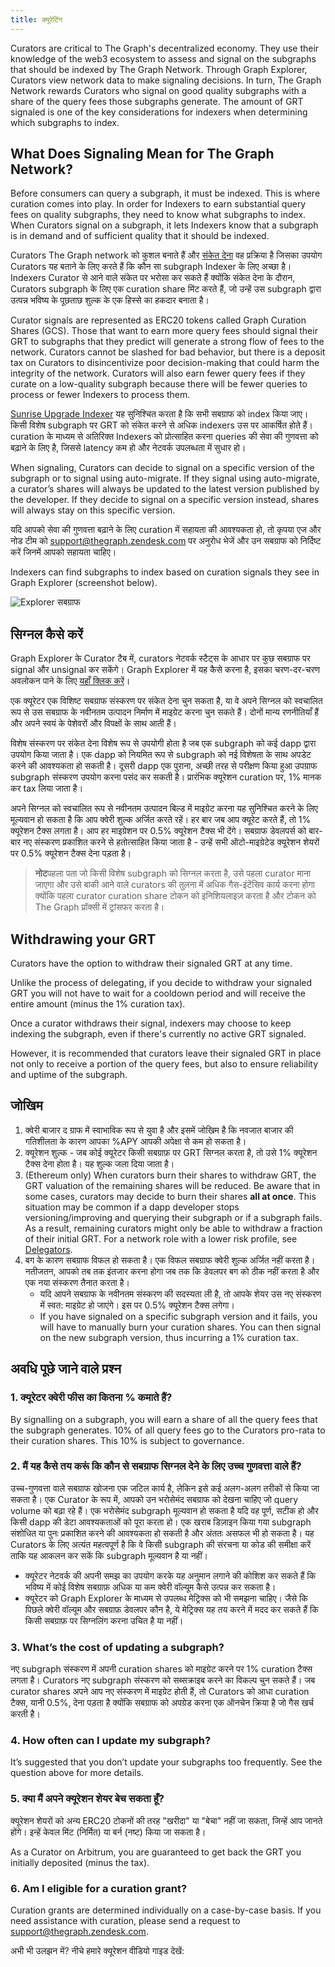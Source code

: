 ```yaml
---
title: क्यूरेटिंग
---
```


Curators are critical to The Graph's decentralized economy. They use their knowledge of the web3 ecosystem to assess and signal on the subgraphs that should be indexed by The Graph Network. Through Graph Explorer, Curators view network data to make signaling decisions. In turn, The Graph Network rewards Curators who signal on good quality subgraphs with a share of the query fees those subgraphs generate. The amount of GRT signaled is one of the key considerations for indexers when determining which subgraphs to index.

## What Does Signaling Mean for The Graph Network?

Before consumers can query a subgraph, it must be indexed. This is where curation comes into play. In order for Indexers to earn substantial query fees on quality subgraphs, they need to know what subgraphs to index. When Curators signal on a subgraph, it lets Indexers know that a subgraph is in demand and of sufficient quality that it should be indexed.

Curators The Graph network को कुशल बनाते हैं और [संकेत देना](#how-to-signal) वह प्रक्रिया है जिसका उपयोग Curators यह बताने के लिए करते हैं कि कौन सा subgraph Indexer के लिए अच्छा है। Indexers Curator से आने वाले संकेत पर भरोसा कर सकते हैं क्योंकि संकेत देना के दौरान, Curators subgraph के लिए एक curation share मिंट करते हैं, जो उन्हें उस subgraph द्वारा उत्पन्न भविष्य के पूछताछ शुल्क के एक हिस्से का हकदार बनाता है।

Curator signals are represented as ERC20 tokens called Graph Curation Shares (GCS). Those that want to earn more query fees should signal their GRT to subgraphs that they predict will generate a strong flow of fees to the network. Curators cannot be slashed for bad behavior, but there is a deposit tax on Curators to disincentivize poor decision-making that could harm the integrity of the network. Curators will also earn fewer query fees if they curate on a low-quality subgraph because there will be fewer queries to process or fewer Indexers to process them.

[Sunrise Upgrade Indexer](/archived/sunrise/#what-is-the-upgrade-indexer) यह सुनिश्चित करता है कि सभी सबग्राफ को index किया जाए। किसी विशेष subgraph पर GRT को संकेत करने से अधिक indexers उस पर आकर्षित होते हैं। curation के माध्यम से अतिरिक्त Indexers को प्रोत्साहित करना queries की सेवा की गुणवत्ता को बढ़ाने के लिए है, जिससे latency कम हो और नेटवर्क उपलब्धता में सुधार हो।

When signaling, Curators can decide to signal on a specific version of the subgraph or to signal using auto-migrate. If they signal using auto-migrate, a curator’s shares will always be updated to the latest version published by the developer. If they decide to signal on a specific version instead, shares will always stay on this specific version.

यदि आपको सेवा की गुणवत्ता बढ़ाने के लिए curation में सहायता की आवश्यकता हो, तो कृपया एज और नोड टीम को support@thegraph.zendesk.com पर अनुरोध भेजें और उन सबग्राफ को निर्दिष्ट करें जिनमें आपको सहायता चाहिए।

Indexers can find subgraphs to index based on curation signals they see in Graph Explorer (screenshot below).

![Explorer सबग्राफ](/img/explorer-subgraphs.png)

## सिग्नल कैसे करें

Graph Explorer के Curator टैब में, curators नेटवर्क स्टैट्स के आधार पर कुछ सबग्राफ पर signal और unsignal कर सकेंगे। Graph Explorer में यह कैसे करना है, इसका चरण-दर-चरण अवलोकन पाने के लिए [यहाँ क्लिक करें](/subgraphs/explorer/)।

एक क्यूरेटर एक विशिष्ट सबग्राफ संस्करण पर संकेत देना चुन सकता है, या वे अपने सिग्नल को स्वचालित रूप से उस सबग्राफ के नवीनतम उत्पादन निर्माण में माइग्रेट करना चुन सकते हैं। दोनों मान्य रणनीतियाँ हैं और अपने स्वयं के पेशेवरों और विपक्षों के साथ आती हैं।

विशेष संस्करण पर संकेत देना विशेष रूप से उपयोगी होता है जब एक subgraph को कई dapp द्वारा उपयोग किया जाता है। एक dapp को नियमित रूप से subgraph को नई विशेषता के साथ अपडेट करने की आवश्यकता हो सकती है। दूसरी dapp एक पुराना, अच्छी तरह से परीक्षण किया हुआ उपग्राफ subgraph संस्करण उपयोग करना पसंद कर सकती है। प्रारंभिक क्यूरेशन curation पर, 1% मानक कर tax लिया जाता है।

अपने सिग्नल को स्वचालित रूप से नवीनतम उत्पादन बिल्ड में माइग्रेट करना यह सुनिश्चित करने के लिए मूल्यवान हो सकता है कि आप क्वेरी शुल्क अर्जित करते रहें। हर बार जब आप क्यूरेट करते हैं, तो 1% क्यूरेशन टैक्स लगता है। आप हर माइग्रेशन पर 0.5% क्यूरेशन टैक्स भी देंगे। सबग्राफ डेवलपर्स को बार-बार नए संस्करण प्रकाशित करने से हतोत्साहित किया जाता है - उन्हें सभी ऑटो-माइग्रेटेड क्यूरेशन शेयरों पर 0.5% क्यूरेशन टैक्स देना पड़ता है।

> **नोट**पहला पता जो किसी विशेष subgraph को सिग्नल करता है, उसे पहला curator माना जाएगा और उसे बाकी आने वाले curators की तुलना में अधिक गैस-इंटेंसिव कार्य करना होगा क्योंकि पहला curator curation share टोकन को इनिशियलाइज़ करता है और टोकन को The Graph प्रॉक्सी में ट्रांसफर करता है।

## Withdrawing your GRT

Curators have the option to withdraw their signaled GRT at any time.

Unlike the process of delegating, if you decide to withdraw your signaled GRT you will not have to wait for a cooldown period and will receive the entire amount (minus the 1% curation tax).

Once a curator withdraws their signal, indexers may choose to keep indexing the subgraph, even if there's currently no active GRT signaled.

However, it is recommended that curators leave their signaled GRT in place not only to receive a portion of the query fees, but also to ensure reliability and uptime of the subgraph.

## जोखिम

1. क्वेरी बाजार द ग्राफ में स्वाभाविक रूप से युवा है और इसमें जोखिम है कि नवजात बाजार की गतिशीलता के कारण आपका %APY आपकी अपेक्षा से कम हो सकता है।
2. क्यूरेशन शुल्क  - जब कोई क्यूरेटर किसी सबग्राफ़ पर GRT सिग्नल करता है, तो उसे 1% क्यूरेशन टैक्स देना होता है। यह शुल्क जला दिया जाता है।
3. (Ethereum only) When curators burn their shares to withdraw GRT, the GRT valuation of the remaining shares will be reduced. Be aware that in some cases, curators may decide to burn their shares **all at once**. This situation may be common if a dapp developer stops versioning/improving and querying their subgraph or if a subgraph fails. As a result, remaining curators might only be able to withdraw a fraction of their initial GRT. For a network role with a lower risk profile, see [Delegators](/resources/roles/delegating/delegating/).
4. बग के कारण सबग्राफ विफल हो सकता है। एक विफल सबग्राफ क्वेरी शुल्क अर्जित नहीं करता है। नतीजतन, आपको तब तक इंतजार करना होगा जब तक कि डेवलपर बग को ठीक नहीं करता है और एक नया संस्करण तैनात करता है।
   - यदि आपने सबग्राफ के नवीनतम संस्करण की सदस्यता ली है, तो आपके शेयर उस नए संस्करण में स्वत: माइग्रेट हो जाएंगे। इस पर 0.5% क्यूरेशन टैक्स लगेगा।
   - If you have signaled on a specific subgraph version and it fails, you will have to manually burn your curation shares. You can then signal on the new subgraph version, thus incurring a 1% curation tax.

## अवधि पूछे जाने वाले प्रश्न

### 1. क्यूरेटर क्वेरी फीस का कितना % कमाते हैं?

By signalling on a subgraph, you will earn a share of all the query fees that the subgraph generates. 10% of all query fees go to the Curators pro-rata to their curation shares. This 10% is subject to governance.

### 2. मैं यह कैसे तय करूं कि कौन से सबग्राफ सिग्नल देने के लिए उच्च गुणवत्ता वाले हैं?

उच्च-गुणवत्ता वाले सबग्राफ खोजना एक जटिल कार्य है, लेकिन इसे कई अलग-अलग तरीकों से किया जा सकता है। एक Curator के रूप में, आपको उन भरोसेमंद सबग्राफ को देखना चाहिए जो query volume को बढ़ा रहे हैं। एक भरोसेमंद subgraph मूल्यवान हो सकता है यदि वह पूर्ण, सटीक हो और किसी dapp की डेटा आवश्यकताओं को पूरा करता हो। एक खराब डिज़ाइन किया गया subgraph संशोधित या पुनः प्रकाशित करने की आवश्यकता हो सकती है और अंततः असफल भी हो सकता है। यह Curators के लिए अत्यंत महत्वपूर्ण है कि वे किसी subgraph की संरचना या कोड की समीक्षा करें ताकि यह आकलन कर सकें कि subgraph मूल्यवान है या नहीं।

- क्यूरेटर नेटवर्क की अपनी समझ का उपयोग करके यह अनुमान लगाने की कोशिश कर सकते हैं कि भविष्य में कोई विशेष सबग्राफ़ अधिक या कम क्वेरी वॉल्यूम कैसे उत्पन्न कर सकता है।
- क्यूरेटर को Graph Explorer के माध्यम से उपलब्ध मेट्रिक्स को भी समझना चाहिए। जैसे कि पिछले क्वेरी वॉल्यूम और सबग्राफ़ डेवलपर कौन है, ये मेट्रिक्स यह तय करने में मदद कर सकते हैं कि किसी सबग्राफ़ पर सिग्नलिंग करना उचित है या नहीं।

### 3. What’s the cost of updating a subgraph?

नए subgraph संस्करण में अपनी curation shares को माइग्रेट करने पर 1% curation टैक्स लगता है। Curators नए subgraph संस्करण को सब्सक्राइब करने का विकल्प चुन सकते हैं। जब curator shares अपने आप नए संस्करण में माइग्रेट होती हैं, तो Curators को आधा curation टैक्स, यानी 0.5%, देना पड़ता है क्योंकि सबग्राफ को अपग्रेड करना एक ऑनचेन क्रिया है जो गैस खर्च करती है।

### 4. How often can I update my subgraph?

It’s suggested that you don’t update your subgraphs too frequently. See the question above for more details.

### 5. क्या मैं अपने क्यूरेशन शेयर बेच सकता हूँ?

क्यूरेशन शेयरों को अन्य ERC20 टोकनों की तरह "खरीदा" या "बेचा" नहीं जा सकता, जिन्हें आप जानते होंगे। इन्हें केवल मिंट (निर्मित) या बर्न (नष्ट) किया जा सकता है।

As a Curator on Arbitrum, you are guaranteed to get back the GRT you initially deposited (minus the tax).

### 6. Am I eligible for a curation grant?

Curation grants are determined individually on a case-by-case basis. If you need assistance with curation, please send a request to support@thegraph.zendesk.com.

अभी भी उलझन में? नीचे हमारे क्यूरेशन वीडियो गाइड देखें:

<VideoEmbed title="How to Curate a Subgraph" youtube="VytTEcf0dxQ" />
